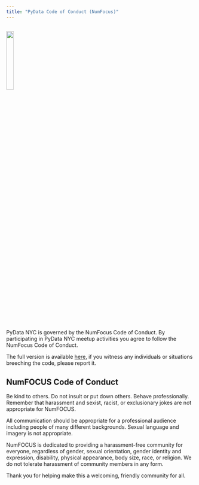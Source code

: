 ```yaml
---
title: "PyData Code of Conduct (NumFocus)"
---
```

## [![](assets/pydata-logo-final.png){width=20% fig-align="center"}](https://pydata.org/)

PyData NYC is governed by the NumFocus Code of Conduct.  By participating in PyData NYC meetup activities you agree to follow the NumFocus Code of Conduct.

The full version is available [here](https://numfocus.org/code-of-conduct), if you witness any individuals or situations breeching the code, please report it.

## NumFOCUS Code of Conduct
 
Be kind to others. Do not insult or put down others. Behave professionally. Remember that harassment and sexist, racist, or exclusionary jokes are not appropriate for NumFOCUS.

All communication should be appropriate for a professional audience including people of many different backgrounds. Sexual language and imagery is not appropriate.

NumFOCUS is dedicated to providing a harassment-free community for everyone, regardless of gender, sexual orientation, gender identity and expression, disability, physical appearance, body size, race, or religion. We do not tolerate harassment of community members in any form.

Thank you for helping make this a welcoming, friendly community for all.

